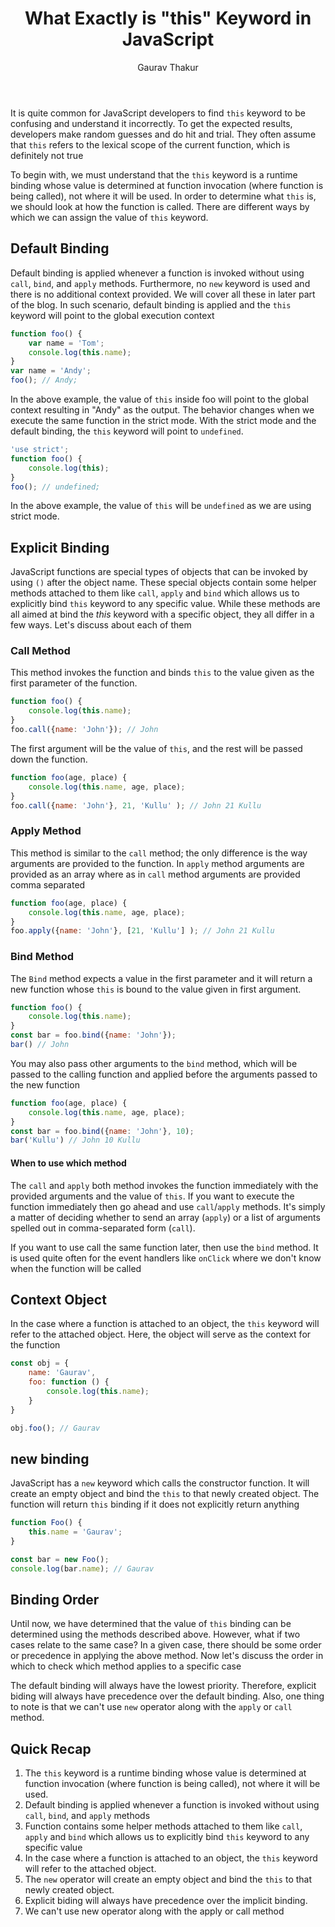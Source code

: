﻿---
title: What Exactly is "this" Keyword in JavaScript
publishedDate: 05/15/2022
author: Gaurav Thakur
tags: JavaScript
description:
    It is quite common for JavaScript developers to find this keyword to be confusing and understand it incorrectly.
    To get the expected results, developers make random guesses and do hit and trial. In this article, we'll discuss how
    JavaScript determines the value of this keyword
metaDescription:
    It is quite common for JavaScript developers to find this keyword to be confusing and understand it incorrectly. Let's
    learn how JavaScript determines the value of this keyword
---

It is quite common for JavaScript developers to find `this` keyword to be confusing and understand it incorrectly.
To get the expected results, developers make random guesses and do hit and trial. They often assume that `this` refers 
to the lexical scope of the current function, which is definitely not true

To begin with, we must understand that the `this` keyword is a runtime binding whose value is determined at function 
invocation (where function is being called), not where it will be used. In order to determine what `this` is, we should 
look at how the function is called. There are different ways by which we can assign the value of `this` keyword.

## Default Binding

Default binding is applied whenever a function is invoked without using `call`, `bind`, and `apply` methods.
Furthermore, no `new` keyword is used and there is no additional context provided. We will cover all these in later 
part of the blog. In such scenario, default binding is applied and the `this` keyword will point to the 
global execution context

```javascript
function foo() {
    var name = 'Tom';
    console.log(this.name);
}
var name = 'Andy';
foo(); // Andy;
```
In the above example, the value of `this` inside foo will point to the global context resulting in "Andy" as the output.
The behavior changes when we execute the same function in the strict mode. With the strict mode and the default binding,
the `this` keyword will point to `undefined`.

```javascript
'use strict';
function foo() {
    console.log(this);
}
foo(); // undefined;
```
In the above example, the value of `this` will be `undefined` as we are using strict mode.

## Explicit Binding

JavaScript functions are special types of objects that can be invoked by using `()` after the object name. These 
special objects contain some helper methods attached to them like `call`, `apply` and `bind` which allows us to 
explicitly bind `this` keyword to any specific value. While these methods are all aimed at bind the *this* keyword with
a specific object, they all differ in a few ways. Let's discuss about each of them

### Call Method

This method invokes the function and binds `this` to the value given as the first parameter of the function.

```javascript
function foo() {
    console.log(this.name);
}
foo.call({name: 'John'}); // John
```

The first argument will be the value of `this`, and the rest will be passed down the function. 

```javascript
function foo(age, place) {
    console.log(this.name, age, place);
}
foo.call({name: 'John'}, 21, 'Kullu' ); // John 21 Kullu
```

### Apply Method

This method is similar to the `call` method; the only difference is the way arguments are provided to the function. In
`apply` method arguments are provided as an array where as in `call` method arguments are provided comma separated

```javascript
function foo(age, place) {
    console.log(this.name, age, place);
}
foo.apply({name: 'John'}, [21, 'Kullu'] ); // John 21 Kullu
```


### Bind Method

The `Bind` method expects a value in the first parameter and it will return a new function whose `this` is bound to the
value given in first argument.

```javascript
function foo() {
    console.log(this.name);
}
const bar = foo.bind({name: 'John'});
bar() // John
```

You may also pass other arguments to the `bind` method, which will be passed to the calling function and applied before 
the arguments passed to the new function

```javascript
function foo(age, place) {
    console.log(this.name, age, place);
}
const bar = foo.bind({name: 'John'}, 10);
bar('Kullu') // John 10 Kullu
```

#### When to use which method

The `call` and `apply` both method invokes the function immediately with the provided arguments and the value of `this`.
If you want to execute the function immediately then go ahead and use `call`/`apply` methods. It's simply a matter of 
deciding whether to send an array (`apply`) or a list of arguments spelled out in comma-separated form (`call`).

If you want to use call the same function later, then use the `bind` method. It is used quite often for the event handlers like
`onClick` where we don't know when the function will be called

## Context Object

In the case where a function is attached to an object, the `this` keyword will refer to the attached object. Here, the
object will serve as the context for the function

```javascript
const obj = {
    name: 'Gaurav',
    foo: function () {
        console.log(this.name);
    }
}

obj.foo(); // Gaurav
```

## new binding

JavaScript has a `new` keyword which calls the constructor function. It will create an empty object and bind the `this`
to that newly created object. The function will return `this` binding if it does not explicitly return anything

```javascript
function Foo() {
    this.name = 'Gaurav';
}

const bar = new Foo();
console.log(bar.name); // Gaurav
```

## Binding Order

Until now, we have determined that the value of `this` binding can be determined using the methods described above.
However, what if two cases relate to the same case? In a given case, there should be some order or precedence in 
applying the above method. Now let's discuss the order in which to check which method applies to a specific case

The default binding will always have the lowest priority. Therefore, explicit biding will always have precedence over
the default binding. Also, one thing to note is that we can't use `new` operator along with the `apply` or `call` method. 

## Quick Recap

1. The `this` keyword is a runtime binding whose value is determined at function invocation 
(where function is being called), not where it will be used.
2. Default binding is applied whenever a function is invoked without using `call`, `bind`, and `apply` methods
3. Function contains some helper methods attached to them like `call`, `apply` and `bind` which allows us to 
explicitly bind `this` keyword to any specific value
4. In the case where a function is attached to an object, the `this` keyword will refer to the attached object.
5. The `new` operator will create an empty object and bind the `this` to that newly created object.
6. Explicit biding will always have precedence over the implicit binding.
7. We can't use new operator along with the apply or call method